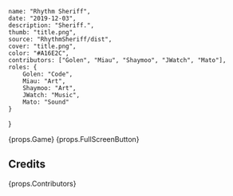     name: "Rhythm Sheriff",
    date: "2019-12-03",
    description: "Sheriff.",
    thumb: "title.png",
    source: "RhythmSheriff/dist",
    cover: "title.png",
    color: "#A16E2C",
    contributors: ["Golen", "Miau", "Shaymoo", "JWatch", "Mato"],
    roles: {
        Golen: "Code",
        Miau: "Art",
        Shaymoo: "Art",
        JWatch: "Music",
        Mato: "Sound"
    }
}

{props.Game}
{props.FullScreenButton}

## Credits

{props.Contributors}